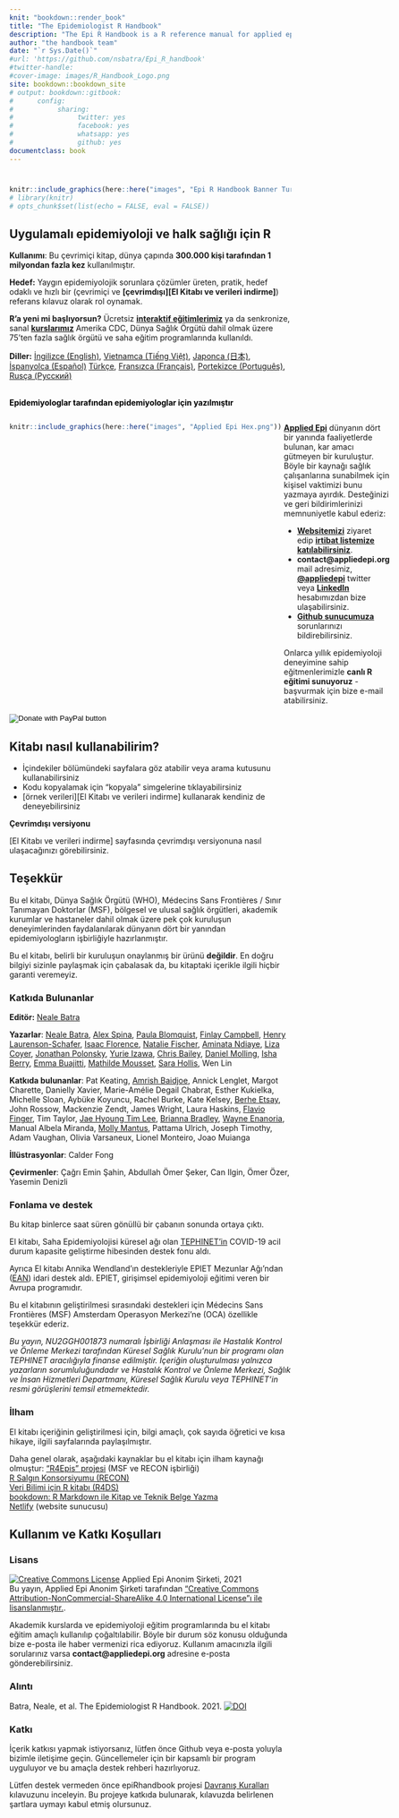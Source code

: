 ```yaml
---
knit: "bookdown::render_book"
title: "The Epidemiologist R Handbook"  
description: "The Epi R Handbook is a R reference manual for applied epidemiology and public health."
author: "the handbook team"
date: "`r Sys.Date()`"
#url: 'https://github.com/nsbatra/Epi_R_handbook'
#twitter-handle: 
#cover-image: images/R_Handbook_Logo.png
site: bookdown::bookdown_site
# output: bookdown::gitbook:
#      config:
#           sharing:
#                twitter: yes
#                facebook: yes
#                whatsapp: yes
#                github: yes
documentclass: book
---
```







#  {-}

```r
knitr::include_graphics(here::here("images", "Epi R Handbook Banner Turkish Rehberi.png"))
# library(knitr)
# opts_chunk$set(list(echo = FALSE, eval = FALSE))
```

<meta name="description" content="The Epi R Handbook is an R reference manual for applied epidemiology and public health.">

<meta http-equiv="Content-Type" content="text/html; charset=utf-8">

<!-- <span style="color: red;">**THIS IS A DRAFT.  REVIEWERS GIVE FEEDBACK AT THIS [LINK](https://forms.gle/4RNdRRLGx67xW9yq9)**.</span> -->

<!-- <span style="color: darkgreen;">**DO YOU LIKE THIS HANDBOOK? SHOULD SOMETHING BE CHANGED? PLEASE TELL US!**</span> -->

<!-- <form target="_blank" action="https://forms.gle/A5SnRVws7tPD15Js9"> -->
<!--     <input type="submit" value="FEEDBACK" /> -->
<!-- </form> -->



<!-- ======================================================= -->
<!-- ## An R reference manual for applied epidemiology and public health {.unnumbered} -->


<!-- <span style="color: brown;">**The Epi R Handbook is an R reference manual for applied epidemiology and public health.**</span> -->

<!-- ## About this handbook   -->

## Uygulamalı epidemiyoloji ve halk sağlığı için R {-}  

**Kullanımı**: Bu çevrimiçi kitap, dünya çapında **300.000 kişi tarafından 1 milyondan fazla kez** kullanılmıştır.

**Hedef:** Yaygın epidemiyolojik sorunlara çözümler üreten, pratik, hedef odaklı ve hızlı bir (çevrimiçi ve **[çevrimdışı][El Kitabı ve verileri indirme]**) referans kılavuz olarak rol oynamak.

**R'a yeni mi başlıyorsun?** Ücretsiz **[interaktif eğitimlerimiz](https://www.appliedepi.org/tutorial/)** ya da senkronize, sanal **[kurslarımız](https://www.appliedepi.org/live/)** Amerika CDC, Dünya Sağlık Örgütü dahil olmak üzere 75'ten fazla sağlık örgütü ve saha eğitim programlarında kullanıldı.  

**Diller:** [İngilizce (English)](https://epirhandbook.com/en/), [Vietnamca (Tiếng Việt)](https://epirhandbook.com/vn/), [Japonca (日本)](https://epirhandbook.com/jp/), [İspanyolca (Español)](https://epirhandbook.com/es/) [Türkçe](https://epirhandbook.com/tr/), [Fransızca (Français)](https://epirhandbook.com/fr), [Portekizce (Português)](https://epirhandbook.com/pt),  [Rusça (Русский)](https://epirhandbook.com/ru)  


<!-- * Use practical epi examples - cleaning case linelists, making transmission chains and epidemic curves, automated reports and dashboards, modeling incidence and making projections, demographic pyramids and rate standardization, record matching, outbreak detection, survey analysis, survival analysis, GIS basics, contact tracing, phylogenetic trees...   -->



<!-- **How is this different than other R books?**   -->

<!-- * It is community-driven - *written for epidemiologists by epidemiologists* in their spare time and leveraging experience in local, national, academic, and emergency settings   -->

<!-- Dual-column created based on the rmarkdown cookbook here: https://bookdown.org/yihui/rmarkdown-cookbook/multi-column.html -->

<!-- <form target="_blank" action="https://www.paypal.com/donate?hosted_button_id=YTEZELC8VBXV6"> -->
<!--     <input type="submit" value="Donate to maintain this resource" /> -->
<!-- </form> -->

<br>
<span style="color: black;">**Epidemiyologlar tarafından epidemiyologlar için yazılmıştır**</span>

:::: {style="display: flex;"}

::: {}
```r
knitr::include_graphics(here::here("images", "Applied Epi Hex.png"))
```
:::


::: {.col data-latex="{0.05\textwidth}"}
\ 
<!-- an empty Div (with a white space), serving as
a column separator -->
:::

::: {}

**[Applied Epi](http://www.appliedepi.org)** dünyanın dört bir yanında faaliyetlerde bulunan, kar amacı gütmeyen bir kuruluştur. Böyle bir kaynağı sağlık çalışanlarına sunabilmek için kişisel vaktimizi bunu yazmaya ayırdık. Desteğinizi ve geri bildirimlerinizi memnuniyetle kabul ederiz:  

* **[Websitemizi](http://www.appliedepi.org)** ziyaret edip **[irtibat listemize katılabilirsiniz](https://forms.gle/9awNd8syypTSYUsn7)**.
* **contact@appliedepi.org** mail adresimiz, **[\@appliedepi](https://twitter.com/appliedepi)** twitter veya **[LinkedIn](www.linkedin.com/company/appliedepi)** hesabımızdan bize ulaşabilirsiniz.  
* **[Github sunucumuza](https://github.com/appliedepi/epiRhandbook_eng)** sorunlarınızı bildirebilirsiniz. 

Onlarca yıllık epidemiyoloji deneyimine sahip eğitmenlerimizle **canlı R eğitimi sunuyoruz** - başvurmak için bize e-mail atabilirsiniz.
:::

::::


<form target="_blank" action="https://www.paypal.com/donate" method="post" target="_top">
<input type="hidden" name="hosted_button_id" value="YTEZELC8VBXV6" />
<input type="image" src="https://github.com/appliedepi/epiRhandbook_eng/raw/master/images/donate_button_long.png" border="0" name="submit" title="PayPal - The safer, easier way to pay online!" alt="Donate with PayPal button" />
<img alt="" border="0" src="https://www.paypal.com/en_US/i/scr/pixel.gif" />
</form>



<!-- ======================================================= -->
## Kitabı nasıl kullanabilirim? {-} 

* İçindekiler bölümündeki sayfalara göz atabilir veya arama kutusunu kullanabilirsiniz
* Kodu kopyalamak için "kopyala" simgelerine tıklayabilirsiniz
* [örnek verileri][El Kitabı ve verileri indirme] kullanarak kendiniz de deneyebilirsiniz  

**Çevrimdışı versiyonu**  

[El Kitabı ve verileri indirme] sayfasında çevrimdışı versiyonuna nasıl ulaşacağınızı görebilirsiniz.  



<!-- ======================================================= -->
## Teşekkür {-}  

Bu el kitabı, Dünya Sağlık Örgütü (WHO), Médecins Sans Frontières / Sınır Tanımayan Doktorlar (MSF), bölgesel ve ulusal sağlık örgütleri, akademik kurumlar ve hastaneler dahil olmak üzere pek çok kuruluşun deneyimlerinden faydalanılarak dünyanın dört bir yanından epidemiyologların işbirliğiyle hazırlanmıştır.

Bu el kitabı, belirli bir kuruluşun onaylanmış bir ürünü **değildir**. En doğru bilgiyi sizinle paylaşmak için çabalasak da, bu kitaptaki içerikle ilgili hiçbir garanti veremeyiz. 


### Katkıda Bulunanlar {-}  

**Editör:** [Neale Batra](https://www.linkedin.com/in/neale-batra/) 

**Yazarlar**: [Neale Batra](https://www.linkedin.com/in/neale-batra/), [Alex Spina](https://github.com/aspina7), [Paula Blomquist](https://www.linkedin.com/in/paula-bianca-blomquist-53188186/), [Finlay Campbell](https://github.com/finlaycampbell), [Henry Laurenson-Schafer](https://github.com/henryls1), [Isaac Florence](www.Twitter.com/isaacatflorence), [Natalie Fischer](https://www.linkedin.com/in/nataliefischer211/), [Aminata Ndiaye](https://twitter.com/aminata_fadl), [Liza Coyer]( https://www.linkedin.com/in/liza-coyer-86022040/), [Jonathan Polonsky](https://twitter.com/jonny_polonsky), [Yurie Izawa](https://ch.linkedin.com/in/yurie-izawa-a1590319), [Chris Bailey](https://twitter.com/cbailey_58?lang=en), [Daniel Molling](https://www.linkedin.com/in/daniel-molling-4005716a/), [Isha Berry](https://twitter.com/ishaberry2), [Emma Buajitti](https://twitter.com/buajitti), [Mathilde Mousset](https://mathildemousset.wordpress.com/research/), [Sara Hollis](https://www.linkedin.com/in/saramhollis/), Wen Lin  

**Katkıda bulunanlar**: Pat Keating,  [Amrish Baidjoe](https://twitter.com/Ammer_B), Annick Lenglet, Margot Charette, Danielly Xavier, Marie-Amélie Degail Chabrat, Esther Kukielka, Michelle Sloan, Aybüke Koyuncu, Rachel Burke, Kate Kelsey, [Berhe Etsay](https://www.linkedin.com/in/berhe-etsay-5752b1154/), John Rossow, Mackenzie Zendt, James Wright, Laura Haskins, [Flavio Finger](ffinger.github.io), Tim Taylor, [Jae Hyoung Tim Lee](https://www.linkedin.com/in/jaehyoungtlee/), [Brianna Bradley](https://www.linkedin.com/in/brianna-bradley-bb8658155), [Wayne Enanoria](https://www.linkedin.com/in/wenanoria), Manual Albela Miranda, [Molly Mantus](https://www.linkedin.com/in/molly-mantus-174550150/), Pattama Ulrich, Joseph Timothy, Adam Vaughan, Olivia Varsaneux, Lionel Monteiro, Joao Muianga  

**İllüstrasyonlar**: Calder Fong  

**Çevirmenler**: Çağrı Emin Şahin, Abdullah Ömer Şeker, Can Ilgin, Ömer Özer, Yasemin Denizli  

<!-- **Yazı işleri müdürü:** Neale Batra  -->

<!-- **Proje ana ekibi:** Neale Batra, Alex Spina, Amrish Baidjoe, Pat Keating, Henry Laurenson-Schafer, Finlay Campbell   -->

<!-- **Yazarlar**: Neale Batra, Alex Spina, Paula Blomquist, Finlay Campbell, Henry Laurenson-Schafer, [Isaac Florence](www.Twitter.com/isaacatflorence), Natalie Fischer, Aminata Ndiaye, Liza Coyer, Jonathan Polonsky, Yurie Izawa, Chris Bailey, Daniel Molling, Isha Berry, Emma Buajitti, Mathilde Mousset, Sara Hollis, Wen Lin   -->

<!-- **Redaksiyon**: Pat Keating, Mathilde Mousset, Annick Lenglet, Margot Charette, Isha Berry, Paula Blomquist, Natalie Fischer, Daniely Xavier, Esther Kukielka, Michelle Sloan, Aybüke Koyuncu, Rachel Burke, Daniel Molling, Kate Kelsey, Berhe Etsay, John Rossow, Mackenzie Zendt, James Wright, Wayne Enanoria, Laura Haskins, Flavio Finger, Tim Taylor, Jae Hyoung Tim Lee, Brianna Bradley, Manual Albela Miranda, Molly Mantus, Priscilla Spencer, Pattama Ulrich, Joseph Timothy, Adam Vaughan, Olivia Varsaneux, Lionel Monteiro, Joao Muianga   -->


### Fonlama ve destek {-}  

Bu kitap binlerce saat süren gönüllü bir çabanın sonunda ortaya çıktı. 

El kitabı, Saha Epidemiyolojisi küresel ağı olan [TEPHINET'in](https://www.tephinet.org/) COVID-19 acil durum kapasite geliştirme hibesinden destek fonu aldı.

Ayrıca El kitabı Annika Wendland'ın destekleriyle EPIET Mezunlar Ağı'ndan ([EAN](https://epietalumni.net/)) idari destek aldı. EPIET, girişimsel epidemiyoloji eğitimi veren bir Avrupa programıdır.

Bu el kitabının geliştirilmesi sırasındaki destekleri için Médecins Sans Frontières (MSF) Amsterdam Operasyon Merkezi'ne (OCA) özellikle teşekkür ederiz. 


*Bu yayın, NU2GGH001873 numaralı İşbirliği Anlaşması ile Hastalık Kontrol ve Önleme Merkezi tarafından Küresel Sağlık Kurulu'nun bir programı olan TEPHINET aracılığıyla finanse edilmiştir. İçeriğin oluşturulması yalnızca yazarların sorumluluğundadır ve Hastalık Kontrol ve Önleme Merkezi, Sağlık ve İnsan Hizmetleri Departmanı, Küresel Sağlık Kurulu veya TEPHINET'in resmi görüşlerini temsil etmemektedir.*



### İlham {-}  

El kitabı içeriğinin geliştirilmesi için, bilgi amaçlı, çok sayıda öğretici ve kısa hikaye, ilgili sayfalarında paylaşılmıştır. 

Daha genel olarak, aşağıdaki kaynaklar bu el kitabı için ilham kaynağı olmuştur:
["R4Epis" projesi](https://r4epis.netlify.app/) (MSF ve RECON işbirliği)  
[R Salgın Konsorsiyumu (RECON)](https://www.repidemicsconsortium.org/)  
[Veri Bilimi için R kitabı (R4DS)](https://r4ds.had.co.nz/)  
[bookdown: R Markdown ile Kitap ve Teknik Belge Yazma](https://bookdown.org/yihui/bookdown/)  
[Netlify](https://www.netlify.com) (website sunucusu)  


<!-- ### Görseller {-}   -->

<!-- Images in logo from US CDC Public Health Image Library) include [2013 Yemen looking for mosquito breeding sites](https://phil.cdc.gov/Details.aspx?pid=19623), [Ebola virus](https://phil.cdc.gov/Details.aspx?pid=23186), and [Survey in Rajasthan](https://phil.cdc.gov/Details.aspx?pid=19838).   -->


## Kullanım ve Katkı Koşulları {-}  

### Lisans {.unnumbered} 

<a rel="license" href="http://creativecommons.org/licenses/by-nc-sa/4.0/"><img alt="Creative Commons License" style="border-width:0" src="https://i.creativecommons.org/l/by-nc-sa/4.0/88x31.png" /></a> Applied Epi Anonim Şirketi, 2021 <br />Bu yayın, Applied Epi Anonim Şirketi tarafından <a rel="license" href="http://creativecommons.org/licenses/by-nc-sa/4.0/">"Creative Commons Attribution-NonCommercial-ShareAlike 4.0 International License"ı ile lisanslanmıştır.</a>.


Akademik kurslarda ve epidemiyoloji eğitim programlarında bu el kitabı eğitim amaçlı kullanılıp çoğaltılabilir. Böyle bir durum söz konusu olduğunda bize e-posta ile haber vermenizi rica ediyoruz. Kullanım amacınızla ilgili sorularınız varsa **contact@appliedepi.org** adresine e-posta gönderebilirsiniz.


### Alıntı {.unnumbered}

Batra, Neale, et al. The Epidemiologist R Handbook. 2021.  <a rel="license" href="https://zenodo.org/badge/231610102.svg"><img alt="DOI" style="border-width:0" src="https://zenodo.org/badge/231610102.svg" /></a><br />

### Katkı {.unnumbered}  

İçerik katkısı yapmak istiyorsanız, lütfen önce Github veya e-posta yoluyla bizimle iletişime geçin. Güncellemeler için bir kapsamlı bir program uyguluyor ve bu amaçla destek rehberi hazırlıyoruz.

Lütfen destek vermeden önce epiRhandbook projesi [Davranış Kuralları](https://contributor-covenant.org/version/2/0/CODE_OF_CONDUCT.html) kılavuzunu inceleyin. Bu projeye katkıda bulunarak, kılavuzda belirlenen şartlara uymayı kabul etmiş olursunuz.